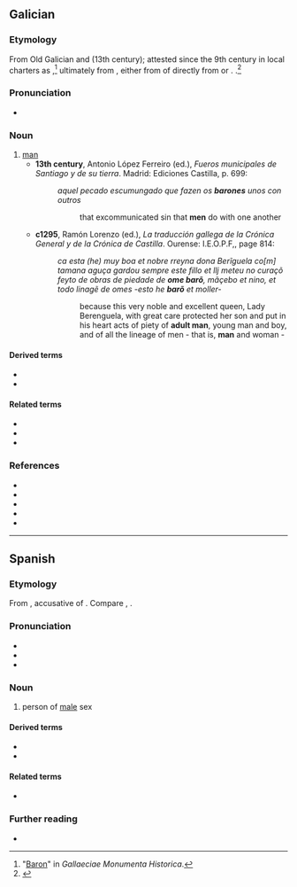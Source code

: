 {{also|varon|váron}}
==Galician==

===Etymology===
From Old Galician and {{inh|gl|roa-opt|baron}} (13th century); attested since the 9th century in local {{inh|gl|ML.|-}} charters as {{m|la|baro}},<ref>"[http://gmh.consellodacultura.org/nc/buscador/resultados/lib/0/buscar/baron/dende/Dende%20AAAA/ata/Ata%20AAAA/envio/Buscar/op/1/fb0/0/ Baron]" in ''Gallaeciae Monumenta Historica''.</ref> ultimately from {{der|gl|gem-pro|*barô}}, either from {{der|gl|LL.|barō}} of directly from {{der|gl|got|-}} or {{der|gl|gem-sue|-}}. {{doublet|gl|barón}}.<ref>{{R:DCECH|barón}}</ref>

===Pronunciation===
* {{IPA|gl|/baˈɾoŋ/}}

===Noun===
{{gl-noun|m}}

# [[man]] {{gloss|[[adult]] [[male]] [[human]]}}
#* '''13th century''', Antonio López Ferreiro (ed.), ''Fueros municipales de Santiago y de su tierra''. Madrid: Ediciones Castilla, p. 699:
#*: ''aquel pecado escumungado que fazen os '''barones''' unos con outros''
#*:: that excommunicated sin that '''men''' do with one another
#* '''c1295''', Ramón Lorenzo (ed.), ''La traducción gallega de la Crónica General y de la Crónica de Castilla''. Ourense: I.E.O.P.F,, page 814:
#*: ''ca esta (he) muy boa et nobre rreyna dona Berĩguela co[m] tamana aguça gardou sempre este fillo et llj meteu no curaçõ feyto de obras de piedade de '''ome barõ''', mãçebo et nino, et todo linagẽ de omes -esto he '''barõ''' et moller-''
#*:: because this very noble and excellent queen, Lady Berenguela, with great care protected her son and put in his heart acts of piety of '''adult man''', young man and boy, and of all the lineage of men - that is, '''man''' and woman -

====Derived terms====
* {{l|gl|baril}}
* {{l|gl|bon varón}}

====Related terms====
* {{l|gl|barón}}
* {{l|gl|baronesa}}
* {{l|gl|baronía}}

===References===
* {{R:DDGM|baron}}
* {{R:gl:CX|baron}}
* {{R:DDLG|varon}}
* {{R:TILG}}
* {{R:TLPGP}}
<references/>

----

==Spanish==

===Etymology===
From {{inh|es|la|varōnem}}, accusative of {{m|la|varō}}. Compare {{cog|pt|varão}}, {{cog|en|baron}}.

===Pronunciation===
* {{es-IPA}}
* {{homophones|es|barón}}
* {{rhymes|es|on}}

===Noun===
{{es-noun|m|varones}}

# person of [[male]] sex
#: {{syn|es|hombre|macho}}
#: {{ant|es|hembra}}

====Derived terms====
* {{l|es|varonil}}
* {{l|es|varoncito}}

====Related terms====
* {{l|es|barón}}

===Further reading===
* {{R:DRAE}}